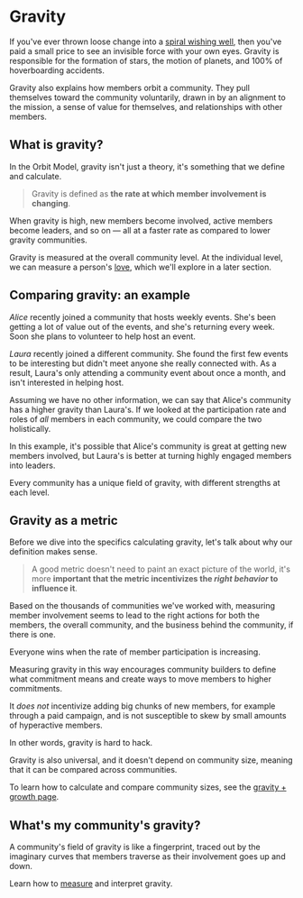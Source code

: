 # Gravity

If you've ever thrown loose change into a [spiral wishing
well](https://www.spiralwishingwells.com/), then you've paid a small price to
see an invisible force with your own eyes. Gravity is responsible for the
formation of stars, the motion of planets, and 100% of hoverboarding accidents.

Gravity also explains how members orbit a community. They pull themselves toward
the community voluntarily, drawn in by an alignment to the mission, a sense of
value for themselves, and relationships with other members.

<div className="flex justify-center space-x-8 mx-auto py-8">
  <FontAwesomeIcon
    icon="traffic-cone"
    flip="vertical"
    className="text-[150px]"
  />
</div>

## What is gravity?

In the Orbit Model, gravity isn't just a theory, it's something that we define
and calculate.

> Gravity is defined as **the rate at which member involvement is
> changing**.

When gravity is high, new members become involved, active members become leaders, and so on — all at a faster rate as compared to lower gravity communities.

Gravity is measured at the overall community level. At the individual level, we can measure a person's [love](./love), which we'll explore in a later section.

## Comparing gravity: an example

_Alice_ recently joined a community that hosts weekly events. She's been
getting a lot of value out of the events, and she's returning every week.
Soon she plans to volunteer to help host an event.

_Laura_ recently joined a different community. She found the first few events to
be interesting but didn't meet anyone she really connected with. As a result,
Laura's only attending a community event about once a month, and isn't interested in helping host.

Assuming we have no other information, we can say that Alice's community has a
higher gravity than Laura's. If we looked at the participation rate and roles of
_all_ members in each community, we could compare the two holistically.

In this example, it's possible that Alice's community is great at getting new members involved, but Laura's is better at turning highly engaged members into leaders.

Every community has a unique field of gravity, with different strengths at each level.

## Gravity as a metric

Before we dive into the specifics calculating gravity, let's talk about why our definition makes sense.

> A good metric doesn't need to paint an exact picture of the world, it's more
> **important that the metric incentivizes the _right behavior_ to influence it**.

Based on the thousands of communities we've worked with, measuring member involvement seems to lead to the right actions for both the members, the overall community, and the business behind the community, if there is one.

Everyone wins when the rate of member participation is increasing.

Measuring gravity in this way encourages community builders to define what commitment means and create ways to move members to higher commitments.

It _does not_ incentivize adding big chunks of new members, for example through a paid campaign, and is not susceptible to skew by small amounts of hyperactive members.

In other words, gravity is hard to hack.

Gravity is also universal, and it doesn't depend on community size, meaning that it can be compared across communities.

To learn how to calculate
and compare community sizes, see the [gravity + growth page](./gravity/growth).

## What's my community's gravity?

A community's field of gravity is like a fingerprint, traced out by the
imaginary curves that members traverse as their involvement goes up and down.

Learn how to [measure](./gravity/measure) and interpret gravity.
